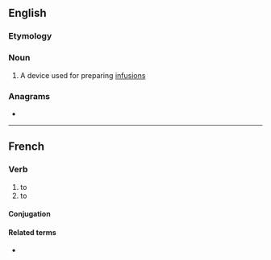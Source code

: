 ==English==

===Etymology===
{{suffix|infuse|er|lang=en}}

===Noun===
{{en-noun}}

# A device used for preparing [[infusion]]s

===Anagrams===
* {{anagrams|en|a=efinrsu|unfires|unfries}}

----

==French==

===Verb===
{{fr-verb}}

# to {{l|en|infuse}}
# to {{l|en|inject}}

====Conjugation====
{{fr-conj-auto}}

====Related terms====
* {{l|fr|infusion}}